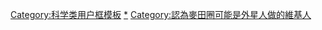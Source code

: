 {{Userbox
  |border-c = #000000
  |border-s = 1
  |id-c    = #FFFFFF
  |id-s    = 12
  |id-fc   = #fffacd
  |info-c   = #4b0082
  |info-s   = 8
  |info-fc  = #fffacd
  |id      = [[File:Ovni-omni.png|60px]][[File:CropCircleSwirl.jpg|60px]]
  |info     = 此用戶相信大部分的[[麥田圈|<span style="color:red;">麥田圈</span>]]並不是人類能做出來的東西，至於那些喜歡仿造麥田圈的人類請不要亂來。
}}
<noinclude>[[Category:科学类用户框模板]][[Category:認為麥田圈可能是外星人做的維基人|*]]</noinclude><includeonly>[[Category:認為麥田圈可能是外星人做的維基人]]</includeonly>